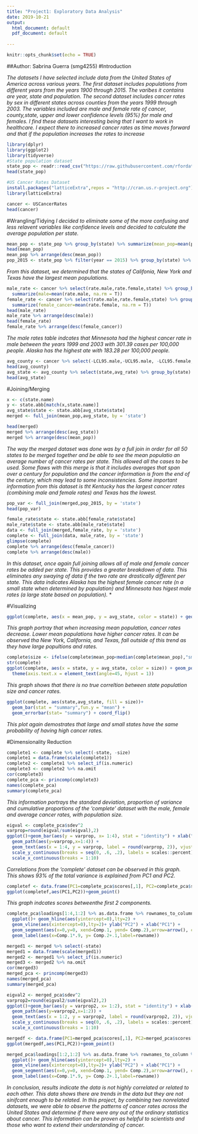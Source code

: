 ```yaml
---
title: "Project1: Exploratory Data Analysis"
date: 2019-10-21
output:
  html_document: default
  pdf_document: default
  
---
```


```r
knitr::opts_chunk$set(echo = TRUE)
```
##Author: Sabrina Guerra (smg4255)
#Introduction

*The datasets I have selected include data from the United States of America across various years.*
*The first dataset includes populations from different years from the years 1900 through 2015. The varibes it contains are year, state and population.*
*The second dataset includes cancer rates by sex in different states across counties from the years 1999 through 2003. The variables included are male and female rate of cancer, county,state, upper and lower confidence levels (95%) for male and females. *
*I find these datasets interesting being that I want to work in healthcare.*
*I expect there to increased cancer rates as time moves forward and that if the population increases the rates to increase*
```R
library(dplyr)
library(ggplot2)
library(tidyverse)
#State population dataset
state_pop <- readr::read_csv("https://raw.githubusercontent.com/rfordatascience/tidytuesday/master/data/2019/2019-09-17/state_pop.csv")
head(state_pop)
```

```R
#US Cancer Rates Dataset
install.packages("latticeExtra",repos = "http://cran.us.r-project.org")
library(latticeExtra)

cancer <- USCancerRates
head(cancer)

```
#Wrangling/Tidying
*I decided to eliminate some of the more confusing and less relavent variables like confidence levels and decided to calculate the average population per state. *

```R
mean_pop <- state_pop %>% group_by(state) %>% summarize(mean_pop=mean(pop, na.rm=T))
head(mean_pop)
mean_pop %>% arrange(desc(mean_pop))
pop_2015 <- state_pop %>% filter(year == 2015) %>% group_by(state) %>% summarize(mean_pop_2015=mean(pop, na.rm = T))
```
*From this dataset, we determined that the states of Califonia, New York and Texas have the largest mean populations.*

```R
male_rate <- cancer %>% select(rate.male,rate.female,state) %>% group_by(state) %>% 
  summarize(male=mean(rate.male, na.rm = T))
female_rate <- cancer %>% select(rate.male,rate.female,state) %>% group_by(state) %>% 
  summarize(female_cancer=mean(rate.female, na.rm = T))
head(male_rate)
male_rate %>% arrange(desc(male))
head(female_rate)
female_rate %>% arrange(desc(female_cancer))
```
*The male rates table indcates that Minnesota had the highest cancer rate in male between the years 1999 and 2003 with 301.39 cases per 100,000 people. Alaska has the highest ate with 183.28 per 100,000 people.*


```R
avg_county <- cancer %>% select(-LCL95.male,-UCL95.male, -LCL95.female, -UCL95.female) %>% group_by(state) %>% mutate(avg_rate=(rate.male+rate.female)/2)
head(avg_county)
avg_state <- avg_county %>% select(state,avg_rate) %>% group_by(state) %>% summarize(avg_state=mean(avg_rate,na.rm = T))
head(avg_state)
```
#Joining/Merging
```R
x <- c(state.name)
y <- state.abb[match(x,state.name)]
avg_state$state <- state.abb[avg_state$state]
merged <- full_join(mean_pop,avg_state, by = 'state')

```

```R
head(merged)
merged %>% arrange(desc(avg_state))
merged %>% arrange(desc(mean_pop))
```
*The way the merged dataset was done was by a full join in order for all 50 states to be merged together and be able to see the mean populatio an average number of cancer rates per state. This allowed all the cases to be used. Some flaws with this merge is that it includes averages that span over a century for population and the cancer information is from the end of the century, which may lead to some inconsistencies. *
*Some important information from this dataset is tht Kentucky has the largest cancer rates (combining male and female rates) and Texas has the lowest.*

```R
pop_var <- full_join(merged,pop_2015, by = 'state')
head(pop_var)

female_rate$state <- state.abb[female_rate$state]
male_rate$state <- state.abb[male_rate$state]
data <- full_join(merged,female_rate, by = 'state')
complete <- full_join(data, male_rate, by = 'state')
glimpse(complete)
complete %>% arrange(desc(female_cancer))
complete %>% arrange(desc(male))
```
*In this dataset, once again full joining allows all of male and female cancer rates be added per state. This provides a greater breakdown of data. This eliminates any swaying of data if the two rate are drastically different per state. This data indicates Alaska has the highest female cancer rate (n a small state when determined by population) and Minnesota has higest male rates (a large state based on population). * 
*

#Visualizing

```R
ggplot(complete, aes(x = mean_pop, y = avg_state, color = state)) + geom_point()
```
*This graph portray that when increasing mean population, cancer rates decrease. Lower mean populations have higher cancer rates.*
*It can be observed tha New York, California, and Texas, fall outside of this trend as they have large popultions and rates.*
```R
complete$size <- ifelse(complete$mean_pop<median(complete$mean_pop),"small", "large")
str(complete)
ggplot(complete, aes(x = state, y = avg_state, color = size)) + geom_point() + 
  theme(axis.text.x = element_text(angle=45, hjust = 1))
```
*This graph shows that there is no true correltion between state population size and cancer rates.*
```R
ggplot(complete, aes(state,avg_state, fill = size))+ 
  geom_bar(stat = "summary",fun.y = "mean") + 
  geom_errorbar(stat= "summary") + coord_flip()
```
*This plot again demostrates that large and small states have the same probability of having high cancer rates.*

#Dimensionality Reduction
```R
complete1 <- complete %>% select(-state, -size)
complete1 = data.frame(scale(complete1)) 
complete2 <- complete1 %>% select_if(is.numeric)
complete3 <- complete2 %>% na.omit
cor(complete3)
complete_pca <- princomp(complete3)
names(complete_pca)
summary(complete_pca)
```
*This information portrays the standard deviation, proportion of variance and cumulative proportions of the 'complete' dataset with the male, female and average cancer rates, with population size.* 
```R
eigval <- complete_pca$sdev^2
varprop=round(eigval/sum(eigval),2)
ggplot()+geom_bar(aes(y = varprop, x= 1:4), stat = "identity") + xlab("") +
  geom_path(aes(y=varprop,x=1:4)) + 
  geom_text(aes(x = 1:4, y = varprop, label = round(varprop, 2)), vjust=1, cl ="white", size = 5) +
  scale_y_continuous(breaks = seq(0, .6, .2), labels = scales::percent)+
  scale_x_continuous(breaks = 1:10)
```
*Correlations from the 'complete' dataset can be observed in this graph. This shows 93% of the total variance is explained from PC1 and PC2.*

```R
completef <- data.frame(PC1=complete_pca$scores[,1], PC2=complete_pca$scores[,2])
ggplot(completef,aes(PC1,PC2))+geom_point()
```
*This graph indcates scores betweenthe first 2 components.*

```R
complete_pca$loadings[1:4,1:2] %>% as.data.frame %>% rownames_to_column %>%
  ggplot()+ geom_hline(aes(yintercept=0),lty=2) + 
  geom_vline(aes(xintercept=0),lty=2)+ ylab("PC2") + xlab("PC1") +
  geom_segment(aes(x=0,y=0, xend=Comp.1, yend= Comp.2),arrow=arrow(), col="red")+
  geom_label(aes(x=Comp.1*.9, y= Comp.2+.1,label=rowname))
```

```R
merged1 <- merged %>% select(-state)
merged1 = data.frame(scale(merged1))
merged2 <- merged1 %>% select_if(is.numeric)
merged3 <- merged2 %>% na.omit
cor(merged3)
merged_pca <- princomp(merged3)
names(merged_pca)
summary(merged_pca)
```
```R
eigval2 <- merged_pca$sdev^2
varprop2=round(eigval2/sum(eigval2),2)
ggplot()+geom_bar(aes(y = varprop2, x= 1:2), stat = "identity") + xlab("") +
  geom_path(aes(y=varprop2,x=1:2)) + 
  geom_text(aes(x = 1:2, y = varprop2, label = round(varprop2, 2)), vjust=1, cl ="white", size = 5) +
  scale_y_continuous(breaks = seq(0, .6, .2), labels = scales::percent)+
  scale_x_continuous(breaks = 1:10)
```
```R
mergedf <- data.frame(PC1=merged_pca$scores[,1], PC2=merged_pca$scores[,2])
ggplot(mergedf,aes(PC1,PC2))+geom_point()
```

```R
merged_pca$loadings[1:2,1:2] %>% as.data.frame %>% rownames_to_column %>%
  ggplot()+ geom_hline(aes(yintercept=0),lty=2) + 
  geom_vline(aes(xintercept=0),lty=2)+ ylab("PC2") + xlab("PC1") +
  geom_segment(aes(x=0,y=0, xend=Comp.1, yend= Comp.2),arrow=arrow(), col="red")+
  geom_label(aes(x=Comp.1*.9, y= Comp.2+.1,label=rowname))
```

*In conclusion, results indicate the data is not highly correlated or related to each other.* 
*This data shows there are trends in the data but they are not sinifcant enough to be related. In this project, by combining two nonrelated datasets, we were able to observe the patterns of cancer rates across the United States and determine if there were any out of the ordinary statistics about cancer. This information can be proven as helpful to scientists and those who want to extend their understanding of cancer.*

